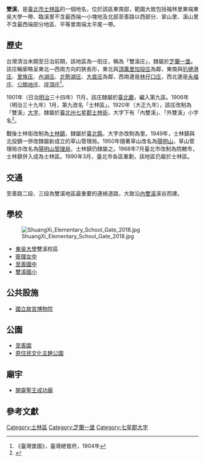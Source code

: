 {{noteTA
|1 = zh-cn:庄; zh-hk:庄; zh-tw:庄;
}}
'''雙溪'''，是[[臺北市|臺北市]][[士林區|士林區]]的一個地名，位於該區東南部，範圍大致包括福林里東端東吳大學一帶、臨溪里不含最西端一小塊地及北部至善路以西部分、翠山里、溪山里不含最西端部分地區、平等里南端太平尾一帶。

==歷史==
台灣清治末期至日治前期，該地區為一街庄，稱為「雙溪庄」，隸屬於[[芝蘭一堡|芝蘭一堡]]。該庄輪廓略呈東北—西南方向的狹長形，東北與[[頂萬里加投庄|頂萬里加投庄]]為鄰，東南與[[叭嗹港庄|叭嗹港庄]]、[[新里族|里族庄]]、[[內湖_(內湖區)|內湖庄]]、[[北勢湖庄|北勢湖庄]]、[[大直庄|大直庄]]為鄰，西南邊是[[林仔口庄|林仔口庄]]，西北邊是[[永福庄|永福庄]]、[[公館地庄|公館地庄]]、[[坪頂_(臺北市)|坪頂庄]]<ref>《臺灣堡圖》，臺灣總督府，1904年</ref>。

1901年（日治[[明治|明治]]三十四年）11月，該庄隸屬於[[臺北廳|臺北廳]]，編入第九區。1906年（明治三十九年）1月，第九改名「士林區」。1920年（大正九年），該庄改制為「雙溪」[[大字|大字]]，隸屬於[[臺北州|臺北州]][[七星郡|七星郡]][[士林街|士林街]]，大字下有「內雙溪」、「外雙溪」小字名<ref name="地圖會說話">{{Cite web |url=http://mapstalk.blogspot.tw/2010/10/1901-2010.html |title=《臺北市沿革 1901-2010》，地圖會說話網站 |access-date=2016-07-24 |archive-date=2016-08-16 |archive-url=https://web.archive.org/web/20160816203231/http://mapstalk.blogspot.tw/2010/10/1901-2010.html |dead-url=no }}</ref>。

戰後士林街改制為[[士林鎮|士林鎮]]，隸屬於[[臺北縣|臺北縣]]，大字亦改制為里。1949年，士林鎮與北投鎮一併改隸屬新成立的草山管理局。1950年隨著草山改名為[[陽明山|陽明山]]，草山管理局亦改名為[[陽明山管理局|陽明山管理局]]，士林鎮仍隸屬之。1968年7月臺北市改制為院轄市，士林鎮併入成為士林區。1990年3月，臺北市各區重劃，該地區仍屬於士林區。

==交通==
至善路二段、三段為雙溪地區最重要的連絡道路，大致沿[[內雙溪|內雙溪]]溪谷而建。

==學校==
[[File:ShuangXi_Elementary_School_Gate_2018.jpg|right]]
*[[東吳大學|東吳大學]]雙溪校區
*[[衛理女中|衛理女中]]
*[[臺北市立至善國民中學|至善國中]]
*[[雙溪國小|雙溪國小]]

==公共設施==
*[[國立故宮博物院|國立故宮博物院]]

==公園==
*[[至善園|至善園]]
*[[原住民文化主題公園|原住民文化主題公園]]

==廟宇==
*[[開臺聖王成功廟|開臺聖王成功廟]]

==參考文獻==
{{reflist}}

{{七星郡}}

[[Category:士林區|Category:士林區]]
[[Category:芝蘭一堡|Category:芝蘭一堡]]
[[Category:七星郡大字|Category:七星郡大字]]